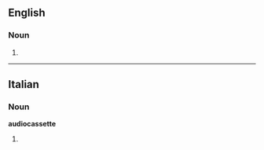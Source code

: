 ==English==

===Noun===
{{en-noun}}

# {{alternative form of|[[audio cassette]]}}

----
==Italian==

===Noun===
'''audiocassette''' {{f}}

# {{plural of|[[audiocassetta]]|lang=Italian}}
{{rfc-auto}}